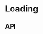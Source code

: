
<Meta title="Components/Loading" component={Loading} />

# Loading

<Preview>
  <Story name="Base component">
    <Loading
      isLoading={knobs.boolean('isLoading', true, 'Presentation')}
      size={knobs.select('size', ['small', 'medium', 'large'], 'medium', 'Presentation')}
      theme={knobs.select('theme', ['dark', 'light'], 'dark', 'Presentation')}
    />
  </Story>
</Preview>

## API

<Props of={Loading} />
